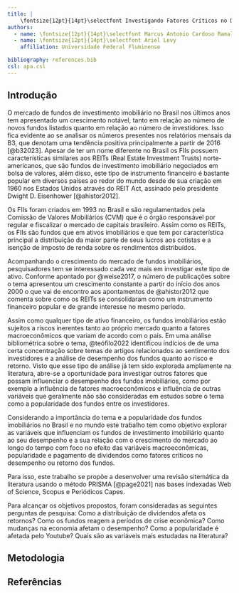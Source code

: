 ```yaml
---
title: |
    \fontsize{12pt}{14pt}\selectfont Investigando Fatores Críticos no Desempenho de Fundos de Investimento Imobiliário
authors:
  - name: \fontsize{12pt}{14pt}\selectfont Marcus Antonio Cardoso Ramalho
  - name: \fontsize{12pt}{14pt}\selectfont Ariel Levy
    affiliation: Universidade Federal Fluminense

bibliography: references.bib
csl: apa.csl
---
```


\thispagestyle{fancy}

```{=tex}
\hypersetup{
    colorlinks=true,
    linkcolor=black,
    filecolor=black,      
    urlcolor=black,
    citecolor=black,
}
```
## Introdução

O mercado de fundos de investimento imobiliário no Brasil nos últimos anos tem apresentado um crescimento notável, tanto em relação ao número de novos fundos listados quanto em relação ao número de investidores. Isso fica evidente ao se analisar os números presentes nos relatórios mensais da B3, que denotam uma tendência positiva principalmente a partir de 2016 [@b32023]. Apesar de ter um nome diferente no Brasil os FIIs possuem características similares aos REITs (Real Estate Investment Trusts) norte-americanos, que são fundos de investimento imobiliário negociados em bolsa de valores, além disso, este tipo de instrumento financeiro é bastante popular em diversos países ao redor do mundo desde de sua criação em 1960 nos Estados Unidos através do REIT Act, assinado pelo presidente Dwight D. Eisenhower [@ahistor2012]. 

Os FIIs foram criados em 1993 no Brasil e são regulamentados pela Comissão de Valores Mobiliários (CVM) que é o órgão responsável por regular e fiscalizar o mercado de capitais brasileiro. Assim como os REITs, os FIIs são fundos que em ativos imobiliários e que tem por característica principal a distribuição da maior parte de seus lucros aos cotistas e a isenção de imposto de renda sobre os rendimentos distribuídos. 

Acompanhando o crescimento do mercado de fundos imobiliários, pesquisadores tem se interessado cada vez mais em investigar este tipo de ativo. Conforme apontado por @weise2017, o número de publicações sobre o tema apresentou um crescimento constante a partir do início dos anos 2000 o que vai de encontro aos apontamentos de @ahistor2012 que comenta sobre como os REITs se consolidaram como um instrumento financeiro popular e de grande interesse no mesmo período.

Assim como qualquer tipo de ativo financeiro, os fundos imobiliários estão sujeitos a riscos inerentes tanto ao próprio mercado quanto a fatores macroeconômicos que variam de acordo com o país. Em uma análise bibliométrica sobre o tema, @teófilo2022 identificou indícios de de uma certa concentração sobre temas de artigos relacionados ao sentimento dos investidores e a análise de desempenho dos fundos quanto ao risco e retorno. Visto que esse tipo de análise já tem sido explorada amplamente na literatura, abre-se a oportunidade para investigar outros fatores que possam influenciar o desempenho dos fundos imobiliários, como por exemplo a influência de fatores macroeconômicos e influência de outras variáveis que geralmente não são consideradas em estudos sobre o tema como a popularidade dos fundos entre os investidores. 

Considerando a importância do tema e a popularidade dos fundos imobiliários no Brasil e no mundo este trabalho tem como objetivo explorar as variáveis que influenciam os fundos de investimento imobiliário quanto ao seu desempenho e a sua relação com o crescimento do mercado ao longo do tempo com foco no efeito das variáveis macroeconômicas, popularidade e pagamento de dividendos como fatores críticos no desempenho ou retorno dos fundos.

Para isso, este trabalho se propõe a desenvolver uma revisão sitemática da literatura usando o método PRISMA [@page2021] nas bases indexadas Web of Science, Scopus e Periódicos Capes. 

Para alcançar os objetivos propostos, foram consideradas as seguintes perguntas de pesquisa: Como a distribuição de dividendos afeta os retornos? Como os fundos reagem a períodos de crise econômica? Como mudanças na economia afetam o desempenho? Como a popularidade é afetada pelo Youtube? Quais são as variáveis mais estudadas na literatura?

## Metodologia 




## Referências